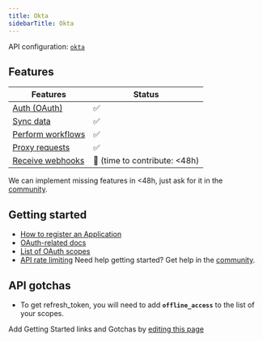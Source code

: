 ```yaml
---
title: Okta
sidebarTitle: Okta
---
```


API configuration: [`okta`](https://nango.dev/providers.yaml)

## Features

| Features | Status |
| - | - |
| [Auth (OAuth)](/integrate/guides/authorize-an-api) | ✅ |
| [Sync data](/integrate/guides/sync-data-from-an-api) | ✅ |
| [Perform workflows](/integrate/guides/perform-workflows-with-an-api) | ✅ |
| [Proxy requests](/integrate/guides/proxy-requests-to-an-api) | ✅ |
| [Receive webhooks](/integrate/guides/receive-webhooks-from-an-api) | 🚫 (time to contribute: &lt;48h) |

<Tip>We can implement missing features in &lt;48h, just ask for it in the [community](https://nango.dev/slack).</Tip>

## Getting started

-   [How to register an Application](https://developer.okta.com/docs/guides/implement-oauth-for-okta/main/#create-an-oauth-2-0-app-in-okta)
-   [OAuth-related docs](https://developer.okta.com/docs/reference/api/oidc)
-   [List of OAuth scopes](https://developer.okta.com/docs/api/oauth2/#oauth-20-scopes)
-   [API rate limiting](https://developer.okta.com/docs/reference/rate-limits/)
<Tip>Need help getting started? Get help in the [community](https://nango.dev/slack).</Tip>

## API gotchas

-   To get refresh_token, you will need to add **`offline_access`** to the list of your scopes.

<Note>Add Getting Started links and Gotchas by [editing this page](https://github.com/nangohq/nango/tree/master/docs-v2/integrations/all/okta.mdx)</Note>